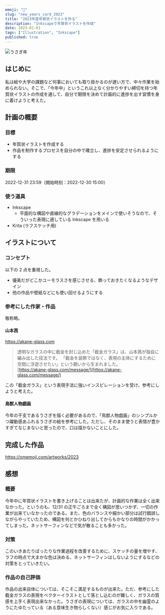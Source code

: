```yaml
---
emoji: "🐇"
slug: "new_years_card_2023"
title: "2023年度年賀状イラストを作る"
description: "Inkscapeで年賀状イラストを作成"
date: 2023-01-01
tags: ["Illustration", "Inkscape"]
published: true
---
```


![うさぎ年](./2023.png)

## はじめに

私は絵や大学の課題など何事においても取り掛かるのが遅い方で、中々作業を始められない。そこで、「今年中」というこれ以上なく分かりやすい締切を持つ年賀状イラストの作成を通して、自分で期限を決めて計画的に進捗を出す習慣を身に着けようと考えた。

## 計画の概要

### 目標

- 年賀状イラストを作成する
- 作品を制作するプロセスを自分の中で確立し、進捗を安定させられるようにする

### 期限

2022-12-31 23:59（開始時刻：2022-12-30 15:00）

### 使う道具

- Inkscape
  - 平面的な構図や直線的なグラデーションをメインで使いそうなので、そういった表現に適している Inkscape を用いる
- Krita (ラフスケッチ用)

## イラストについて

### コンセプト

以下の 2 点を重視した。

- 優美だがどこかユーモラスさを感じさせる、飾っておきたくなるようなデザイン
- 他の作品や壁紙などにも使い回せるようにする

### 参考にした作家・作品

敬称略。

#### 山本茜

https://akane-glass.com

> 透明なガラスの中に截金を封じ込めた「截金ガラス」は、山本茜が独自に編み出した技法です。
> 「截金を装飾ではなく、表現の主体にするために空間に浮遊させたい」という願いから生まれました。\
>  [https://akane-glass.com/message/](https://akane-glass.com/message/)

この「截金ガラス」という表現手法に強いインスピレーションを受け、参考にしようと考えた。

#### 鳥獣人物戯画

今年の干支であるうさぎを描く必要があるので、「鳥獣人物戯画」のシンプルかつ躍動感あふれるうさぎの絵を参考にした。ただし、そのまま使うと表情が豊かすぎてなじまないと思ったので、口は描かないことにした。

## 完成した作品

https://omemoji.com/artworks/2023

## 感想

### 概要

今年中に年賀状イラストを書き上げることは出来たが、計画的な作業は全く出来なかった。というのも、12/31 の正午ごろまで全く構図が思いつかず、一切の作業が出来ていなかったのである。また、色のバランスや細かい部分は試行錯誤しながらやっていたため、構図を何とかひねり出してからもかなりの時間がかかってしまった。ネットサーフィンなどで気が散ることも多かった。

### 対策

このいきあたりばったりな作業過程を改善するために、スケッチの量を増やす、ラフの時点で大まかな色は決める、ネットサーフィンはしないようにするなどの対策をとっていきたい。

### 作品の自己評価

作品の出来自体については、そこそこ満足するものが出来た。ただ、参考にした截金ガラスの表現をベクターイラストとして落とし込むのが難しく、ガラスの質感を上手く表現出来なかった。うさぎの表現については、ガラスの中を幽霊のようにたゆたっている（ある意味生き物らしくない）感じがお気に入りである。
